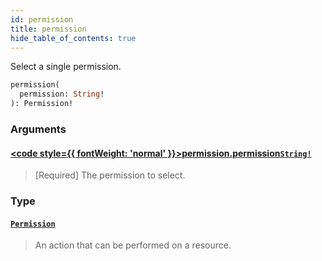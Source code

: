 ```yaml
---
id: permission
title: permission
hide_table_of_contents: true
---
```








Select a single permission.

```graphql
permission(
  permission: String!
): Permission!
```


### Arguments

#### [<code style={{ fontWeight: 'normal' }}>permission.<b>permission</b></code>](#)<Bullet />[`String!`](/docs/v1/directory-api-reference/schema/common/scalars/string) <Badge class="secondary" text="non-null"/> <Badge class="secondary" text="scalar"/> <Badge class="secondary" text="common"/>
> [Required] The permission to select.
> 

### Type

#### [`Permission`](/docs/v1/directory-api-reference/schema/permissions/objects/permission) <Badge class="secondary" text="object"/> <Badge class="secondary" text="permissions"/>
> An action that can be performed on a resource.
> 





